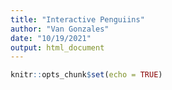 ```yaml
---
title: "Interactive Penguiins"
author: "Van Gonzales"
date: "10/19/2021"
output: html_document
---
```


```r
knitr::opts_chunk$set(echo = TRUE)
```

